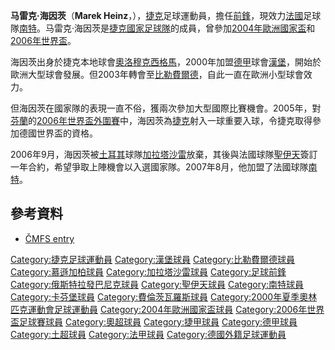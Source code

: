 {{noteTA
|T=zh-hans:马雷克·海因茨;zh-hk:馬歷·軒斯;zh-tw:馬雷克·海因茨;
|G1=足球
}}
{{Football player infobox
| playername= 马雷克·海因茨<br>Marek Heinz 
| fullname = Marek Heinz
| nickname = 
| image = [[File:Marek_Heinz.jpg|250px]]
| dateofbirth = {{birth date and age|1977|8|4}} 
| cityofbirth = [[奧洛穆克|奧洛穆克]]（今[[捷克|捷克]]）
| countryofbirth = [[捷克斯洛伐克|捷克斯洛伐克]]
| height = {{height|m=1.88}}
| currentclub  = [[南特足球俱乐部|南特]]
| clubnumber = 27
| position = [[前鋒_(足球)|前鋒]]
| youthyears = 
| youthclubs = 
| years = 1996-97<br/>1997-00<br/>2000-02<br/>2002-03<br/>2003<br/>2003-04<br/>2004-05<br/>2005-06<br/>2006-07<br/>2007-
| clubs = FK Lázně Bohdaneč<br/>[[奧洛穆克足球俱樂部|奧洛穆克西格馬]]<br/>[[漢堡足球俱樂部|漢堡]]<br/>[[比勒費爾德足球俱樂部|比勒費爾德]]<br/>[[布拉格杜克拉|布拉格杜克拉]]<br/>[[俄斯特拉發巴尼克足球俱樂部|俄斯特拉法巴尼克]]<br/>[[慕遜加柏|慕遜加柏]]<br/>[[加拉塔沙雷|加拉塔沙雷]]<br/>[[圣艾蒂安足球俱乐部|聖伊天]]<br/>[[南特足球俱乐部|南特]]
| caps(goals) = 8 (0)<br/>70 (17)<br/>52 (5)<br/>14 (0)<br/>1 (0)<br/>32 (19)<br/>23 (1)<br/>18 (3)<br/> 28 (4)
| nationalyears = 2000-
| nationalteam = [[捷克國家足球隊|捷克]]
| nationalcaps(goals) = 29 (5)
| pcupdate = 2006年6月22日
| ntupdate = 2006年6月22日
}}
{{中文譯名 
| english     = Marek '''Heinz'''
| putonghua   = 马雷克·海因茨
| taiwan      = 馬雷克·海因茨
| cantonese   = 馬歷·軒斯
| other       = 
|}}
'''马雷克·海因茨'''（'''Marek Heinz'''，{{bd|1977年|8月4日|||H}}），[[捷克|捷克]]足球運動員，擔任[[前鋒_(足球)|前鋒]]，現效力[[法國|法國]]足球隊[[南特足球俱乐部|南特]]。马雷克·海因茨是[[捷克國家足球隊|捷克國家足球隊]]的成員，曾參加[[2004年歐洲國家盃|2004年歐洲國家盃]]和[[2006年世界盃|2006年世界盃]]。

海因茨出身於捷克本地球會[[奧洛穆克足球俱樂部|奧洛穆克西格馬]]，2000年加盟[[德甲|德甲]]球會[[漢堡足球俱樂部|漢堡]]，開始於歐洲大型球會發展。但2003年轉會至[[比勒費爾德足球俱樂部|比勒費爾德]]，自此一直在歐洲小型球會效力。

但海因茨在國家隊的表現一直不俗，獲兩次參加大型國際比賽機會。2005年，對[[芬蘭國家足球隊|芬蘭]]的[[2006年世界盃外圍賽|2006年世界盃外圍賽]]中，海因茨為[[捷克國家足球隊|捷克]]射入一球重要入球，令捷克取得參加德國世界盃的資格。

2006年9月，海因茨被[[土耳其|土耳其]]球隊[[加拉塔沙雷|加拉塔沙雷]]放棄，其後與法國球隊[[圣艾蒂安足球俱乐部|聖伊天]]簽訂一年合約，希望爭取上陣機會以入選國家隊。2007年8月，他加盟了法國球隊[[南特足球俱乐部|南特]]。

==參考資料==
* [https://web.archive.org/web/20081012120801/http://www.fotbal.cz/c/nat/players/viewstat.asp?name=HeinzMarek ČMFS entry]{{cs icon}}

{{2004年欧洲足球锦标赛捷克参赛名单}}
{{2006年世界杯足球賽捷克參賽名單}}

{{DEFAULTSORT:Heinz, Marek}}
[[Category:捷克足球運動員|Category:捷克足球運動員]]
[[Category:漢堡球員|Category:漢堡球員]]
[[Category:比勒費爾德球員|Category:比勒費爾德球員]]
[[Category:慕遜加柏球員|Category:慕遜加柏球員]]
[[Category:加拉塔沙雷球員|Category:加拉塔沙雷球員]]
[[Category:足球前鋒|Category:足球前鋒]]
[[Category:俄斯特拉發巴尼克球員|Category:俄斯特拉發巴尼克球員]]
[[Category:聖伊天球員|Category:聖伊天球員]]
[[Category:南特球員|Category:南特球員]]
[[Category:卡芬堡球員|Category:卡芬堡球員]]
[[Category:費倫茨瓦羅斯球員|Category:費倫茨瓦羅斯球員]]
[[Category:2000年夏季奧林匹克運動會足球運動員|Category:2000年夏季奧林匹克運動會足球運動員]]
[[Category:2004年歐洲國家盃球員|Category:2004年歐洲國家盃球員]]
[[Category:2006年世界盃足球賽球員|Category:2006年世界盃足球賽球員]]
[[Category:奧超球員|Category:奧超球員]]
[[Category:捷甲球員|Category:捷甲球員]]
[[Category:德甲球員|Category:德甲球員]]
[[Category:土超球員|Category:土超球員]]
[[Category:法甲球員|Category:法甲球員]]
[[Category:德國外籍足球運動員|Category:德國外籍足球運動員]]